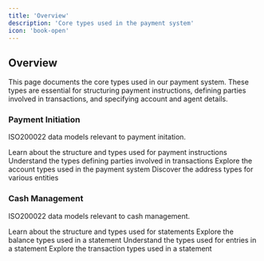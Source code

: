```yaml
---
title: 'Overview'
description: 'Core types used in the payment system'
icon: 'book-open'
---
```


## Overview

This page documents the core types used in our payment system. These types are essential for structuring payment instructions, defining parties involved in transactions, and specifying account and agent details.

### Payment Initiation

ISO200022 data models relevant to payment initation.

<CardGroup cols={2}>
  <Card title="Payment Instructions" href="/data-reference/payment-instruction" icon="file-invoice-dollar">
    Learn about the structure and types used for payment instructions
  </Card>
  <Card title="Parties" href="/data-reference/party" icon="users">
    Understand the types defining parties involved in transactions
  </Card>
  <Card title="Accounts" href="/data-reference/account" icon="piggy-bank">
    Explore the account types used in the payment system
  </Card>
  <Card title="Addresses" href="/data-reference/address" icon="map-pin">
    Discover the address types for various entities
  </Card>
</CardGroup>

### Cash Management

ISO200022 data models relevant to cash management.

<CardGroup cols={2}>
  <Card title="Statements" href="/data-reference/statement" icon="file-invoice-dollar">
    Learn about the structure and types used for statements
  </Card>
  <Card title="Balances" href="/data-reference/balance" icon="chart-simple">
    Explore the balance types used in a statement
  </Card>
  <Card title="Entries" href="/data-reference/entries" icon="money-bills">
    Understand the types used for entries in a statement
  </Card>
  <Card title="Transactions" href="/data-reference/transactions" icon="money-from-bracket">
    Explore the transaction types used in a statement
  </Card>
</CardGroup>
